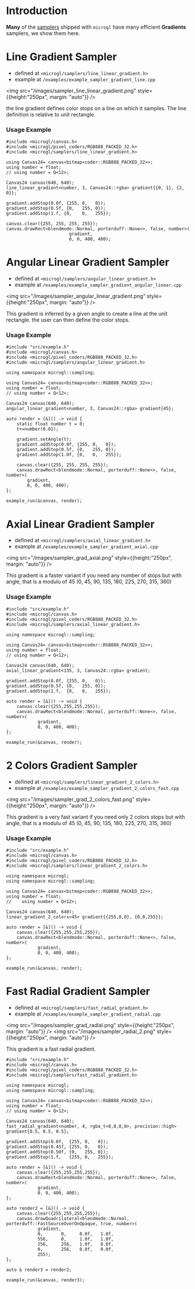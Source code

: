 # Introduction

**Many** of the [samplers](/docs/concepts/samplers) shipped with `microgl` have many
efficient **Gradients** samplers, we show them here.

# Line Gradient Sampler
- defined at `<microgl/samplers/line_linear_gradient.h>`
- example at `/examples/example_sampler_gradient_line.cpp`

<img src="/images/sampler_line_linear_gradient.png" style={{height:"250px", margin: "auto"}} />

the line gradient defines color stops on a line on which it samples. The line definition
is relative to unit rectangle. 

### Usage Example
```lang=cpp
#include <microgl/canvas.h>
#include <microgl/pixel_coders/RGB888_PACKED_32.h>
#include <microgl/samplers/line_linear_gradient.h>

using Canvas24= canvas<bitmap<coder::RGB888_PACKED_32>>;
using number = float;
// using number = Q<12>;

Canvas24 canvas(640, 640);
line_linear_gradient<number, 3, Canvas24::rgba> gradient{{0, 1}, {2, 0}};

gradient.addStop(0.0f, {255, 0,   0});
gradient.addStop(0.5f, {0,   255, 0});
gradient.addStop(1.f, {0,    0,   255});

canvas.clear({255, 255, 255, 255});
canvas.drawRect<blendmode::Normal, porterduff::None<>, false, number>(
                        gradient, 
                        0, 0, 400, 400);

```

# Angular Linear Gradient Sampler

- defined at `<microgl/samplers/angular_linear_gradient.h>`
- example at `/examples/example_sampler_gradient_angular_linear.cpp`

<img src="/images/sampler_angular_linear_gradient.png" style={{height:"250px", margin: "auto"}} />

This gradient is inferred by a given angle to create a line at the unit rectangle. the user can then 
define the color stops.

### Usage Example
```lang=cpp
#include "src/example.h"
#include <microgl/canvas.h>
#include <microgl/pixel_coders/RGB888_PACKED_32.h>
#include <microgl/samplers/angular_linear_gradient.h>

using namespace microgl::sampling;

using Canvas24= canvas<bitmap<coder::RGB888_PACKED_32>>;
using number = float;
// using number = Q<12>;

Canvas24 canvas(640, 640);
angular_linear_gradient<number, 3, Canvas24::rgba> gradient{45};

auto render = [&]() -> void {
    static float number t = 0;
    t+=number(0.01);

    gradient.setAngle(t);
    gradient.addStop(0.0f, {255, 0,   0});
    gradient.addStop(0.5f, {0,   255, 0});
    gradient.addStop(1.0f, {0,   0,   255});

    canvas.clear({255, 255, 255, 255});
    canvas.drawRect<blendmode::Normal, porterduff::None<>, false, number>(
        gradient, 
        0, 0, 400, 400);
};

example_run(&canvas, render);
```

# Axial Linear Gradient Sampler
- defined at `<microgl/samplers/axial_linear_gradient.h>`
- example at `/examples/example_sampler_gradient_axial.cpp`

<img src="/images/sampler_grad_axial.png" style={{height:"250px", margin: "auto"}} />

This gradient is a faster variant if you need any number of stops but with angle, 
that is a modulu of 45 (0, 45, 90, 135, 180, 225, 270, 315, 360)

### Usage Example

```lang=cpp
#include "src/example.h"
#include <microgl/canvas.h>
#include <microgl/pixel_coders/RGB888_PACKED_32.h>
#include <microgl/samplers/axial_linear_gradient.h>

using namespace microgl::sampling;

using Canvas24= canvas<bitmap<coder::RGB888_PACKED_32>>;
using number = float;
// using number = Q<12>;

Canvas24 canvas(640, 640);
axial_linear_gradient<135, 3, Canvas24::rgba> gradient;

gradient.addStop(0.0f, {255, 0,   0});
gradient.addStop(0.5f, {0,   255, 0});
gradient.addStop(1.f,  {0,   0,   255});

auto render = [&]() -> void {
    canvas.clear({255,255,255,255});
    canvas.drawRect<blendmode::Normal, porterduff::None<>, false, number>(
            gradient,
            0, 0, 400, 400);
};

example_run(&canvas, render);
```


# 2 Colors Gradient Sampler
- defined at `<microgl/samplers/linear_gradient_2_colors.h>`
- example at `/examples/example_sampler_gradient_2_colors_fast.cpp`

<img src="/images/sampler_grad_2_colors_fast.png" style={{height:"250px", margin: "auto"}} />

This gradient is a very fast variant if you need only 2 colors stops but with angle, 
that is a modulu of 45 (0, 45, 90, 135, 180, 225, 270, 315, 360)

### Usage Example

```lang=cpp
#include "src/example.h"
#include <microgl/canvas.h>
#include <microgl/pixel_coders/RGB888_PACKED_32.h>
#include <microgl/samplers/linear_gradient_2_colors.h>

using namespace microgl;
using namespace microgl::sampling;

using Canvas24= canvas<bitmap<coder::RGB888_PACKED_32>>;
using number = float;
//    using number = Q<12>;

Canvas24 canvas(640, 640);
linear_gradient_2_colors<45> gradient{{255,0,0}, {0,0,255}};

auto render = [&]() -> void {
    canvas.clear({255,255,255,255});
    canvas.drawRect<blendmode::Normal, porterduff::None<>, false, number>(
            gradient, 
            0, 0, 400, 400);
};

example_run(&canvas, render);
```

# Fast Radial Gradient Sampler
- defined at `<microgl/samplers/fast_radial_gradient.h>`
- example at `/examples/example_sampler_gradient_radial.cpp`

<img src="/images/sampler_grad_radial.png" style={{height:"250px", margin: "auto"}} />
<img src="/images/sampler_radial_2.png" style={{height:"250px", margin: "auto"}} />

This gradient is a fast radial gradient.


```lang=cpp
#include "src/example.h"
#include <microgl/canvas.h>
#include <microgl/pixel_coders/RGB888_PACKED_32.h>
#include <microgl/samplers/fast_radial_gradient.h>

using namespace microgl;
using namespace microgl::sampling;

using Canvas24= canvas<bitmap<coder::RGB888_PACKED_32>>;
using number = float;
// using number = Q<12>;

Canvas24 canvas(640, 640);
fast_radial_gradient<number, 4, rgba_t<8,8,8,0>, precision::high> gradient{0.5, 0.5, 0.5};

gradient.addStop(0.0f,  {255, 0,   0});
gradient.addStop(0.45f, {255, 0,   0});
gradient.addStop(0.50f, {0,   255, 0});
gradient.addStop(1.f,   {255, 0,   255});

auto render = [&]() -> void {
    canvas.clear({255,255,255,255});
    canvas.drawRect<blendmode::Normal, porterduff::None<>, false, number>(
            gradient,
            0, 0, 400, 400);
};

auto render2 = [&]() -> void {
    canvas.clear({255,255,255,255});
    canvas.drawQuadrilateral<blendmode::Normal, porterduff::FastSourceOverOnOpaque, true, number>(
            gradient,
            0,       0,     0.0f,   1.0f,
            556,     0,     1.0f,   1.0f,
            256,     256,   1.0f,   0.0f,
            0,       256,   0.0f,   0.0f,
            255);
};

auto & render3 = render2;

example_run(&canvas, render3);
```

